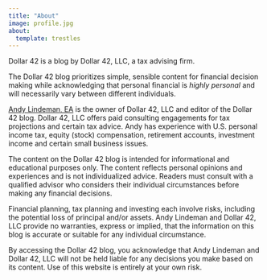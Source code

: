 ```yaml
---
title: "About"
image: profile.jpg
about:
  template: trestles
---
```


Dollar 42 is a blog by Dollar 42, LLC, a tax advising firm.

The Dollar 42 blog prioritizes simple, sensible content for financial decision making while acknowledging that personal financial is _highly personal_ and will necessarily vary between different individuals.

[Andy Lindeman, EA](https://www.linkedin.com/in/andylindeman/) is the owner of Dollar 42, LLC and editor of the Dollar 42 blog. Dollar 42, LLC offers paid consulting engagements for tax projections and certain tax advice. Andy has experience with U.S. personal income tax, equity (stock) compensation, retirement accounts, investment income and certain small business issues.

:::{.callout-note}
The content on the Dollar 42 blog is intended for informational and educational purposes only. The content reflects personal opinions and experiences and is not individualized advice. Readers must consult with a qualified advisor who considers their individual circumstances before making any financial decisions.

Financial planning, tax planning and investing each involve risks, including the potential loss of principal and/or assets. Andy Lindeman and Dollar 42, LLC provide no warranties, express or implied, that the information on this blog is accurate or suitable for any individual circumstance.

By accessing the Dollar 42 blog, you acknowledge that Andy Lindeman and Dollar 42, LLC will not be held liable for any decisions you make based on its content. Use of this website is entirely at your own risk.
:::
